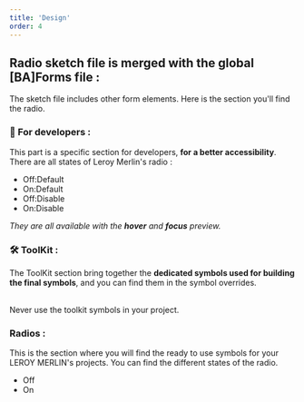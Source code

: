 ```yaml
---
title: 'Design'
order: 4
---
```


## Radio sketch file is merged with the global [BA]Forms file :

The sketch file includes other form elements. Here is the section you'll find the radio.

### **👾 For developers :**

This part is a specific section for developers, **for a better accessibility**. There are all states of Leroy Merlin's radio :

- Off:Default
- On:Default
- Off:Disable
- On:Disable

_They are all available with the **hover** and **focus** preview._

### **🛠 ToolKit :**

The ToolKit section bring together the **dedicated symbols used for building the final symbols**, and you can find them in the symbol overrides.

<br />

<Hint type="dont">
  <HintItem dont>Never use the toolkit symbols in your project.</HintItem>
</Hint>

### **Radios :**

This is the section where you will find the ready to use symbols for your LEROY MERLIN's projects. You can find the different states of the radio.

- Off
- On
